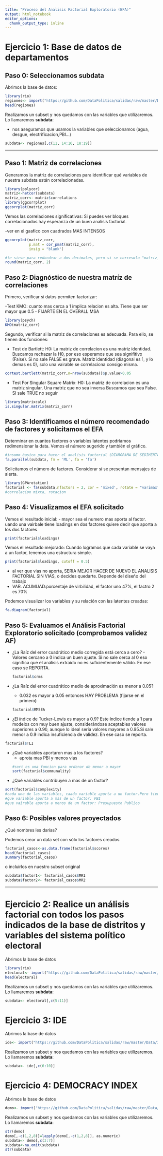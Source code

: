 ```yaml
---
title: "Proceso del Analisis Factorial Exploratorio (EFA)"
output: html_notebook
editor_options: 
  chunk_output_type: inline
---
```


# Ejercicio 1: Base de datos de departamentos

## Paso 0: Seleccionamos subdata

Abrimos la base de datos:

```r
library(rio)
regiones<- import("https://github.com/DataPolitica/salidas/raw/master/Data/regiones_total.xlsx")
head(regiones)
```

Realizamos un subset y nos quedamos con las variables que utilizaremos. Lo llamaremos **subdata**:

- nos aseguramos que usamos la variables que seleccionamos (agua, desgue, electrificacion,PBI...)
```r
subdata<- regiones[,c(11, 14:16, 18:19)]
```

--------------------------------------------------------------------

## Paso 1: Matriz de correlaciones

Generamos la matriz de correlaciones para identificar qué variables de nuestra subdata están correlacionadas. 

```r
library(polycor)
matriz<-hetcor(subdata)
matriz_corr<- matriz$correlations
library(ggcorrplot)
ggcorrplot(matriz_corr)
```

Vemos las correlaciones significativas: Si puedes ver bloques correlacionados hay esperanza de un buen analisis factorial.

-ver en el gaafico con cuadrados MAS INTENSOS
```r
ggcorrplot(matriz_corr,
           p.mat = cor_pmat(matriz_corr),
           insig = "blank")
```

```r
#te sirve para redondear a dos decimales, pero si se corresolo "matriz_corr" es para sacar
round(matriz_corr, 2)
```

## Paso 2: Diagnóstico de nuestra matríz de correlaciones

Primero, verificar si datos permiten factorizar:

-Test KMO: cuanto mas cerca a 1 implica relacion es alta. Tiene que ser mayor que 0.5
- FIJARTE EN EL OVERALL MSA
```r
library(psych)
KMO(matriz_corr) 
```

Segundo, verificar si la matriz de correlaciones es adecuada. Para ello, se tienen dos funciones:

- Test de Bartlett: H0: La matriz de correlacion es una matriz identidad.
Buscamos rechazar la H0, por eso esperamos que sea signifitivo (False). Si no sale FALSE es grave. Matriz identidad (diagonal es 1, y lo demas es 0), solo una vairable se correlaciona consigo misma.

```r
cortest.bartlett(matriz_corr,n=nrow(subdata))$p.value>0.05
```

- Test For Singular Square Matrix: H0: La matriz de correlacion es una matriz singular. Una matriz que no sea inversa
Buscamos que sea False. SI sale TRUE no seguir

```r
library(matrixcalc)
is.singular.matrix(matriz_corr)
```

## Paso 3: Identificamos el número recomendado de factores y solicitamos el EFA

Determinar en cuantos factores o variables latentes podríamos redimensionar la data. Vemos el número sugerido y también el gráfico. 

```r
#insumo basico para hacer el analisis factorial (DIARGRAMA DE SEDIMENTACION nos dice cuantos factores deberiamos calcular)
fa.parallel(subdata, fm = 'ML', fa = 'fa')
```

Solicitamos el número de factores.
Considerar si se presentan mensajes de alerta. 

```r
library(GPArotation)
factorial <- fa(subdata,nfactors = 2, cor = 'mixed', rotate = "varimax",fm="minres")
#correlacion mixta, rotacion
```

## Paso 4: Visualizamos el EFA solicitado

Vemos el resultado inicial:
- mayor sea el numero mas aporta al factor.  uando una vairbale tiene loadings en dos factores quiere decir que aporta a los dos factores
```r
print(factorial$loadings)
```

Vemos el resultado mejorado: Cuando logramos que cada variable se vaya a un factor, tenemos una estructura simple.

```r
print(factorial$loadings, cutoff = 0.5)
```
- al ver que vias no aporta, SERIA MEJOR HACER DE NUEVO EL ANALISIS
  FACTORIAL SIN VIAS, o decides quedarte. Depende del diseño del trabajo
- VAR. ACUMUAD:porcentaje de virbilidad, el factor uno 47%, el factro 2 es 70%


Podemos visualizar los variables y su relación con las latentes creadas:

```r
fa.diagram(factorial)
```

## Paso 5: Evaluamos el Análisis Factorial Exploratorio solicitado (comprobamos validez AF)

- ¿La Raíz del error cuadrático medio corregida está cerca a cero?
      - Valores cercano a 0 indica un buen ajuste. Si no sale cerca al 0 
        eso significa que el análisis extraído no es suficientemente 
        válido. En ese caso se REPORTA.
```r
factorial$crms
```

- ¿La Raíz del error cuadrático medio de aproximación es menor a 0.05?
    - 0.032 es mayor a 0.05 entonces HAY PROBLEMA (fijarse en el primero)
```r
factorial$RMSEA
```

- ¿El índice de Tucker-Lewis es mayor a 0.9?
    Este índice tiende a 1 para modelos con muy buen ajuste, considerándose
    aceptables valores superiores a 0.90, aunque lo ideal sería valores
    mayores a 0.95.Si sale menor a 0.9 indica insuficiencia de validez. 
    En ese caso se reporta. 
```r
factorial$TLI
```

- ¿Qué variables aportaron mas a los factores?
   - aprota mas PBI y menos vias
```r
#sort es una funcion para ordenar de menor a mayor
sort(factorial$communality)
```

- ¿Qué variables contribuyen a mas de un factor?

```r
sort(factorial$complexity)
#cada una de las variables, caada variable aporta a un factor.Pero tiene decimales, es deicr, aporta a 1.51 factores
#que variable aporta a mas de un factor: PBI
#que vairable aporta a menos de un factor: Presupuesto Publico
```
## Paso 6: Posibles valores proyectados

¿Qué nombres les darías?

Podemos crear un data set con sólo los factores creados

```r
factorial_casos<-as.data.frame(factorial$scores)
head(factorial_casos)
summary(factorial_casos)
```

o incluirlos en nuestro subset original

```r
subdata$factor1<- factorial_casos$MR1
subdata$factor2<- factorial_casos$MR2
```




--------------------------------------------------------------

# Ejercicio 2: Realice un análisis factorial con todos los pasos indicados de la base de distritos y variables del sistema político electoral

Abrimos la base de datos

```r
library(rio)
electoral<- import("https://github.com/DataPolitica/salidas/raw/master/Data/ERM2010_Distrital.xlsx")
head(electoral)
```

Realizamos un subset y nos quedamos con las variables que utilizaremos. Lo llamaremos **subdata**:

```r
subdata<- electoral[,c(5:11)]
```


# Ejercicio 3: IDE

Abrimos la base de datos

```r
ide<- import("https://github.com/DataPolitica/salidas/raw/master/Data/IDE.sav")
```

Realizamos un subset y nos quedamos con las variables que utilizaremos. Lo llamaremos **subdata**:

```r
subdata<- ide[,c(6:10)]
```


# Ejercicio 4: DEMOCRACY INDEX

Abrimos la base de datos

```r
demo<- import("https://github.com/DataPolitica/salidas/raw/master/Data/demo.xlsx")
```

Realizamos un subset y nos quedamos con las variables que utilizaremos. Lo llamaremos **subdata**:

```r
str(demo)
demo[,-c(1,2,8)]=lapply(demo[,-c(1,2,8)], as.numeric)
subdata<- demo[,c(3:7)]
subdata<-na.omit(subdata)
str(subdata)
```
